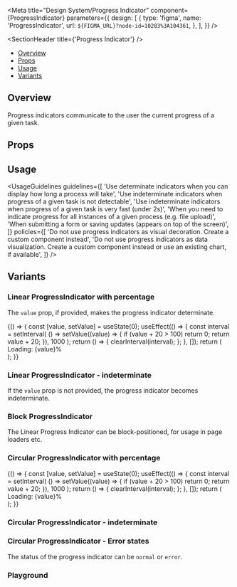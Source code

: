 

<Meta
  title="Design System/Progress Indicator"
  component={ProgressIndicator}
  parameters={{
    design: [
      {
        type: 'figma',
        name: 'ProgressIndicator',
        url: `${FIGMA_URL}?node-id=10283%3A104361`,
      },
    ],
  }}
/>

<SectionHeader title={'Progress Indicator'} />

- [Overview](#overview)
- [Props](#props)
- [Usage](#usage)
- [Variants](#variants)

## Overview

Progress indicators communicate to the user the current progress of a given task.

## Props

<Props of={ProgressIndicator} />

## Usage

<UsageGuidelines
  guidelines={[
    'Use determinate indicators when you can display how long a process will take',
    'Use indeterminate indicators when progress of a given task is not detectable',
    'Use indeterminate indicators when progress of a given task is very fast (under 2s)',
    'When you need to indicate progress for all instances of a given process (e.g. file upload)',
    'When submitting a form or saving updates (appears on top of the screen)',
  ]}
  policies={[
    'Do not use progress indicators as visual decoration. Create a custom component instead',
    'Do not use progress indicators as data visualization. Create a custom component instead or use an existing chart, if available',
  ]}
/>

## Variants

### Linear ProgressIndicator with percentage

The `value` prop, if provided, makes the progress indicator determinate.

<Preview>
  <Story name="Linear ProgressIndicator with percentage">
    <Stack width={300}>
      <Function>
        {() => {
          const [value, setValue] = useState(0);
          useEffect(() => {
            const interval = setInterval(
              () =>
                setValue((value) => {
                  if (value + 20 > 100) return 0;
                  return value + 20;
                }),
              1000
            );
            return () => {
              clearInterval(interval);
            };
          }, []);
          return (
            <div
              style={{
                display: 'flex',
                gap: '32px',
                alignItems: 'center',
                flexDirection: 'column',
              }}
            >
              <ProgressIndicator value={value} />
              <Typography variant="body03">Loading: {value}%</Typography>
            </div>
          );
        }}
      </Function>
    </Stack>
  </Story>
</Preview>

### Linear ProgressIndicator - indeterminate

If the `value` prop is not provided, the progress indicator becomes indeterminate.

<Preview>
  <Story name="Linear Progress Indicator - indeterminate">
    <Stack width={300}>
      <ProgressIndicator />
    </Stack>
  </Story>
</Preview>

### Block ProgressIndicator

The Linear Progress Indicator can be block-positioned, for usage in page loaders etc.

<Preview>
  <Story name="Block ProgressIndicator">
    <Stack isVertical>
      <ProgressIndicator isBlock />
    </Stack>
  </Story>
</Preview>

### Circular ProgressIndicator with percentage

<Preview>
  <Story name="Circular ProgressIndicator with percentage">
    <Stack>
      <Function>
        {() => {
          const [value, setValue] = useState(0);
          useEffect(() => {
            const interval = setInterval(
              () =>
                setValue((value) => {
                  if (value + 20 > 100) return 0;
                  return value + 20;
                }),
              1000
            );
            return () => {
              clearInterval(interval);
            };
          }, []);
          return (
            <div style={{ display: 'flex', gap: '32px', alignItems: 'center' }}>
              <ProgressIndicator type={'circle'} value={value} />
              <Typography variant="body03">Loading: {value}%</Typography>
            </div>
          );
        }}
      </Function>
    </Stack>
  </Story>
</Preview>

### Circular ProgressIndicator - indeterminate

<Preview>
  <Story name="Circular ProgressIndicator - indeterminate">
    <Stack>
      <ProgressIndicator type={'circle'} />
    </Stack>
  </Story>
</Preview>

### Circular ProgressIndicator - Error states

The status of the progress indicator can be `normal` or `error`.

<Preview>
  <Story name="Circular ProgressIndicator - Error states">
    <Stack>
      <ProgressIndicator type={'circle'} value={60} status="error" />
    </Stack>
    <Stack width={300}>
      <ProgressIndicator value={60} status="error" />
    </Stack>
  </Story>
</Preview>

### Playground

<Preview>
  <Story name="Playground" parameters={{ decorators: [withKnobs] }}>
    <Stack width={300} isVertical>
      <ProgressIndicator
        type={select('type', ['linear', 'circular'], 'linear')}
        status={select('status', ['normal', 'error'], 'normal')}
        isBlock={boolean('isBlock [for linear only]', false)}
      />
      <ProgressIndicator
        value={number('value', undefined)}
        type={select('type', ['linear', 'circular'], 'linear')}
        status={select('status', ['normal', 'error'], 'normal')}
        isBlock={boolean('isBlock [for linear only]', false)}
      />
    </Stack>
  </Story>
</Preview>
